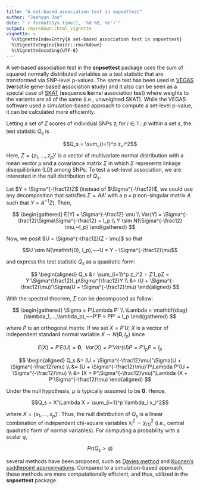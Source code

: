 ```yaml
---
title: "A set-based association test in snpsettest"
author: "Jaehyun Joo"
date: "`r format(Sys.time(), '%d %B, %Y')`"
output: rmarkdown::html_vignette
vignette: >
  %\VignetteIndexEntry{A set-based association test in snpsettest}
  %\VignetteEngine{knitr::rmarkdown}
  %\VignetteEncoding{UTF-8}
---
```


A set-based association test in the **snpsettest** package uses the sum of
squared normally distributed variables as a test statistic that are transformed
via SNP-level p-values. The same test has been used in
[VEGAS](https://www.ncbi.nlm.nih.gov/pmc/articles/PMC2896770/) (**ve**rsatile
**g**ene-based **a**ssociation **s**tudy) and it also can be seen as a special
case of [SKAT](https://www.ncbi.nlm.nih.gov/pmc/articles/PMC3135811/#app3)
(**s**equence **k**ernel **a**ssociation **t**est) where weights to the variants
are all of the same (i.e., unweighted SKAT). While the VEGAS software used a
simulation-based approach to compute a set-level p-value, it can be calculated
more efficiently.

Letting a set of $Z$ scores of individual SNPs $z_i$ for $i \in 1:p$ within a
set $s$, the test statistic $Q_s$ is

$$Q_s = \sum_{i=1}^p z_i^2$$

Here, $Z = \{z_1,...,z_p\}'$ is a vector of multivariate normal distribution
with a mean vector $\mu$ and a covariance matrix $\Sigma$ in which $\Sigma$
represents linkage disequilibrium (LD) among SNPs. To test a set-level
association, we are interested in the null distribution of $Q_s$.

Let $Y = \Sigma^{-\frac12}Z$ (instead of $\Sigma^{-\frac12}$, we could use any
decomposition that satisfies $\Sigma = AA'$ with a $p \times p$ non-singular
matrix $A$ such that $Y = A^{-1}Z$). Then,

$$
\begin{gathered}
E(Y) = \Sigma^{-\frac12} \mu \\
Var(Y) = \Sigma^{-\frac12}\Sigma\Sigma^{-\frac12} = I_p \\
Y \sim N(\Sigma^{-\frac12} \mu,~I_p)
\end{gathered}
$$

Now, we posit $U = \Sigma^{-\frac12}(Z - \mu)$ so that

$$U \sim N(\mathbf{0}, I_p),~~U = Y - \Sigma^{-\frac12}\mu$$

and express the test statistic $Q_s$ as a quadratic form:

$$
\begin{aligned}
  Q_s &= \sum_{i=1}^p z_i^2 = Z'I_pZ = Y'\Sigma^{\frac12}I_p\Sigma^{\frac12}Y \\
      &= (U + \Sigma^{-\frac12}\mu)'\Sigma(U + \Sigma^{-\frac12}\mu)
\end{aligned}
$$

With the spectral theorem, $\Sigma$ can be decomposed as follow:

$$
\begin{gathered}
\Sigma = P\Lambda P' \\ \Lambda = \mathbf{diag}(\lambda_1,...,\lambda_p),~~P'P
= PP' = I_p
\end{gathered}
$$

where $P$ is an orthogonal matrix. If we set $X = P'U$, $X$ is a vector of
independent standard normal variable $X \sim N(\mathbf{0}, I_p)$ since

$$E(X) = P'E(U) = \mathbf{0},~~Var(X) = P'Var(U)P = P'I_pP = I_p$$

$$
\begin{aligned}
  Q_s &= (U + \Sigma^{-\frac12}\mu)'\Sigma(U + \Sigma^{-\frac12}\mu) \\
  &= (U + \Sigma^{-\frac12}\mu)'P\Lambda P'(U + \Sigma^{-\frac12}\mu) \\
  &= (X + P'\Sigma^{-\frac12}\mu)'\Lambda (X + P'\Sigma^{-\frac12}\mu)
\end{aligned}
$$

Under the null hypothesis, $\mu$ is typically assumed to be $\mathbf{0}$. Hence,

$$Q_s = X'\Lambda X = \sum_{i=1}^p \lambda_i x_i^2$$

where $X = \{x_1,...,x_p\}'$. Thus, the null distribution of $Q_s$ is a linear
combination of independent chi-square variables $x_i^2 \sim \chi_{(1)}^2$ (i.e.,
central quadratic form of normal variables). For computing a probability with a
scalar $q$,

$$Pr(Q_s > q)$$

several methods have been proposed, such as [Davies
method](https://www.jstor.org/stable/2346911?seq=1#metadata_info_tab_contents)
and [Kuonen's saddlepoint
approximations](https://www.jstor.org/stable/2673596?seq=1#metadata_info_tab_contents).
Compared to a simulation-based approach, these methods are more computationally
efficient, and thus, utilized in the **snpsettest** package.



